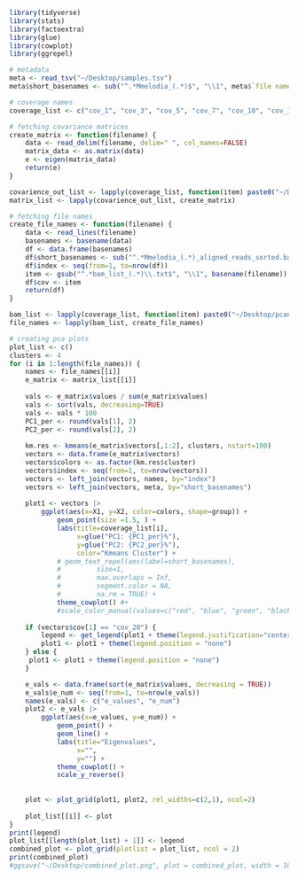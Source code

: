 ```r
library(tidyverse)
library(stats)
library(factoextra)
library(glue)
library(cowplot)
library(ggrepel)

# metadata
meta <- read_tsv("~/Desktop/samples.tsv")
meta$short_basenames <- sub("^.*Mmelodia_(.*)$", "\\1", meta$`file name`)

# coverage names
coverage_list <- c("cov_1", "cov_3", "cov_5", "cov_7", "cov_10", "cov_15", "cov_20")

# fetching covariance matrices
create_matrix <- function(filename) {
    data <- read_delim(filename, delim=" ", col_names=FALSE)
    matrix_data <- as.matrix(data)
    e <- eigen(matrix_data)
    return(e)
}

covarience_out_list <- lapply(coverage_list, function(item) paste0("~/Desktop/pcangsd/pcangsd_", item, "_output.cov"))
matrix_list <- lapply(covarience_out_list, create_matrix)

# fetching file names
create_file_names <- function(filename) {
    data <- read_lines(filename)
    basenames <- basename(data)
    df <- data.frame(basenames)
    df$short_basenames <- sub("^.*Mmelodia_(.*)_aligned_reads_sorted.bam$", "\\1", df$basenames)
    df$index <- seq(from=1, to=nrow(df))
    item <- gsub("^.*bam_list_(.*)\\.txt$", "\\1", basename(filename))
    df$cov <- item
    return(df)
}

bam_list <- lapply(coverage_list, function(item) paste0("~/Desktop/pcangsd/bam_list_", item, ".txt"))
file_names <- lapply(bam_list, create_file_names)
```

```r
# creating pca plots
plot_list <- c()
clusters <- 4
for (i in 1:length(file_names)) {
    names <- file_names[[i]]
    e_matrix <- matrix_list[[i]]
    
    vals <- e_matrix$values / sum(e_matrix$values)
    vals <- sort(vals, decreasing=TRUE)
    vals <- vals * 100
    PC1_per <- round(vals[1], 2)
    PC2_per <- round(vals[2], 2)
    
    km.res <- kmeans(e_matrix$vectors[,1:2], clusters, nstart=100)
    vectors <- data.frame(e_matrix$vectors)
    vectors$colors <- as.factor(km.res$cluster)
    vectors$index <- seq(from=1, to=nrow(vectors))
    vectors <- left_join(vectors, names, by="index")
    vectors <- left_join(vectors, meta, by="short_basenames")
    
    plot1 <- vectors |> 
        ggplot(aes(x=X1, y=X2, color=colors, shape=group)) +
            geom_point(size =1.5, ) +
            labs(title=coverage_list[i],
                 x=glue("PC1: {PC1_per}%"),
                 y=glue("PC2: {PC2_per}%"),
                 color="Kmeans Cluster") +
            # geom_text_repel(aes(label=short_basenames),
            #         size=1,
            #         max.overlaps = Inf,
            #         segment.color = NA,
            #         na.rm = TRUE) +
            theme_cowplot() #+
            #scale_color_manual(values=c("red", "blue", "green", "black"))
    
    if (vectors$cov[1] == "cov_20") {
        legend <- get_legend(plot1 + theme(legend.justification="center"))
        plot1 <- plot1 + theme(legend.position = "none")
    } else {
     plot1 <- plot1 + theme(legend.position = "none")       
    }

    e_vals <- data.frame(sort(e_matrix$values, decreasing = TRUE))
    e_vals$e_num <- seq(from=1, to=nrow(e_vals))
    names(e_vals) <- c("e_values", "e_num")
    plot2 <- e_vals |> 
        ggplot(aes(x=e_values, y=e_num)) +
            geom_point() +
            geom_line() +
            labs(title="Eigenvalues",
                 x="",
                 y="") +
            theme_cowplot() +
            scale_y_reverse()
        
    
    plot <- plot_grid(plot1, plot2, rel_widths=c(2,1), ncol=2)
    
    plot_list[[i]] <- plot
}
print(legend)
plot_list[[length(plot_list) + 1]] <- legend
combined_plot <- plot_grid(plotlist = plot_list, ncol = 2)
print(combined_plot)
#ggsave("~/Desktop/combined_plot.png", plot = combined_plot, width = 10, height = 15, units = "in", dpi = 300)

```





